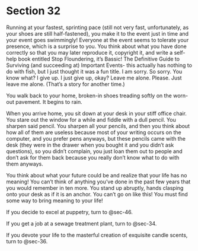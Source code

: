 # Section 32 {#sec-32}

Running at your fastest, sprinting pace (still not very fast, unfortunately, as your shoes are still half-fastened), you make it to the event just in time and your event goes swimmingly! Everyone at the event seems to tolerate your presence, which is a surprise to you. You think about what you have done correctly so that you may later reproduce it, copyright it, and write a self-help book entitled Stop Floundering, it’s Bassic! The Definitive Guide to Surviving (and succeeding at) Important Events- this actually has nothing to do with fish, but I just thought it was a fun title. I am sorry. So sorry. You know what? I give up. I just give up, okay? Leave me alone. Please. Just leave me alone. (That’s a story for another time.)

You walk back to your home, broken-in shoes treading softly on the worn-out pavement. It begins to rain.

When you arrive home, you sit down at your desk in your stiff office chair. You stare out the window for a while and fiddle with a dull pencil. You sharpen said pencil. You sharpen all your pencils, and then you think about how all of them are useless because most of your writing occurs on the computer, and you prefer pens anyways, but these pencils came with the desk (they were in the drawer when you bought it and you didn’t ask questions), so you didn’t complain, you just loan them out to people and don’t ask for them back because you really don’t know what to do with them anyways.

 You think about what your future could be and realize that your life has no meaning! You can’t think of anything you’ve done in the past few years that you would remember in ten more. You stand up abruptly, hands clasping onto your desk as if it is an anchor. You can’t go on like this! You must find some way to bring meaning to your life!

If you decide to excel at puppetry, turn to @sec-46.

If you get a job at a sewage treatment plant, turn to @sec-34.

If you devote your life to the masterful creation of exquisite candle scents, turn to @sec-36.

 

